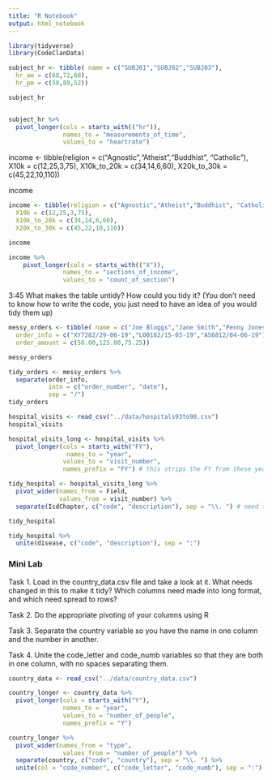 ```yaml
---
title: "R Notebook"
output: html_notebook
---
```


```r
library(tidyverse)
library(CodeClanData)
```

```r
subject_hr <- tibble( name = c("SUBJ01","SUBJ02","SUBJ03"), 
  hr_am = c(68,72,68), 
  hr_pm = c(58,89,52))

subject_hr



```

```r

subject_hr %>% 
  pivot_longer(cols = starts_with(("hr")),
               names_to = "measurements_of_time",
               values_to = "heartrate")


```

income <- tibble(religion = c("Agnostic","Atheist","Buddhist", "Catholic"), 
  X10k = c(12,25,3,75), 
  X10k_to_20k = c(34,14,6,60),
  X20k_to_30k = c(45,22,10,110))

income

```r
income <- tibble(religion = c("Agnostic","Atheist","Buddhist", "Catholic"), 
  X10k = c(12,25,3,75), 
  X10k_to_20k = c(34,14,6,60),
  X20k_to_30k = c(45,22,10,110))

income
```

```r
income %>%  
    pivot_longer(cols = starts_with(("X")),
               names_to = "sections_of_income",
               values_to = "count_of_section")

```



3:45
What makes the table untidy?
How could you tidy it? (You don’t need to know how to write the code, you just need to have an idea of you would tidy them up)



```r

messy_orders <- tibble( name = c("Joe Bloggs","Jane Smith","Penny Jones"), 
  order_info = c("XY7282/29-06-19","LO0182/15-03-19","AS6812/04-06-19"), 
  order_amount = c(58.00,125.00,75.25))

messy_orders

```
```r

tidy_orders <- messy_orders %>% 
  separate(order_info, 
           into = c("order_number", "date"),
           sep = "/")
tidy_orders
```

```r
hospital_visits <- read_csv("../data/hospitals93to98.csv")
hospital_visits
```

```r
hospital_visits_long <- hospital_visits %>% 
  pivot_longer(cols = starts_with("FY"),
                names_to = "year",
               values_to = "visit_number",
               names_prefix = "FY") # this strips the FY from these years values
```

```r

tidy_hospital <- hospital_visits_long %>% 
  pivot_wider(names_from = Field,
              values_from = visit_number) %>% 
  separate(IcdChapter, c("code", "description"), sep = "\\. ") # need the 2 \\ as . is a special character

tidy_hospital
```

```r
tidy_hospital %>% 
  unite(disease, c("code", "description"), sep = ":")

```

### Mini Lab

Task 1.
Load in the country_data.csv file and take a look at it. What needs changed in this to make it tidy? Which columns need made into long format, and which need spread to rows?

Task 2.
Do the appropriate pivoting of your columns using R

Task 3.
Separate the country variable so you have the name in one column and the number in another.

Task 4.
Unite the code_letter and code_numb variables so that they are both in one column, with no spaces separating them.

```r

country_data <- read_csv("../data/country_data.csv")

country_longer <- country_data %>% 
  pivot_longer(cols = starts_with("Y"),
               names_to = "year", 
               values_to = "number_of_people",
               names_prefix = "Y")

country_longer %>% 
  pivot_wider(names_from = "type",
               values_from = "number_of_people") %>% 
  separate(country, c("code", "country"), sep = "\\. ") %>% 
  unite(col = "code_number", c("code_letter", "code_numb"), sep = ":")
```



